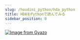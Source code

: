```yaml
---
slug: /houdini_python/hda_python
title: HDAをPythonで読んでみる
sidebar_position: 0
---
```


[![Image from Gyazo](https://i.gyazo.com/dd0a4766faae789f1c1659776ebba2df.png)](https://gyazo.com/dd0a4766faae789f1c1659776ebba2df)